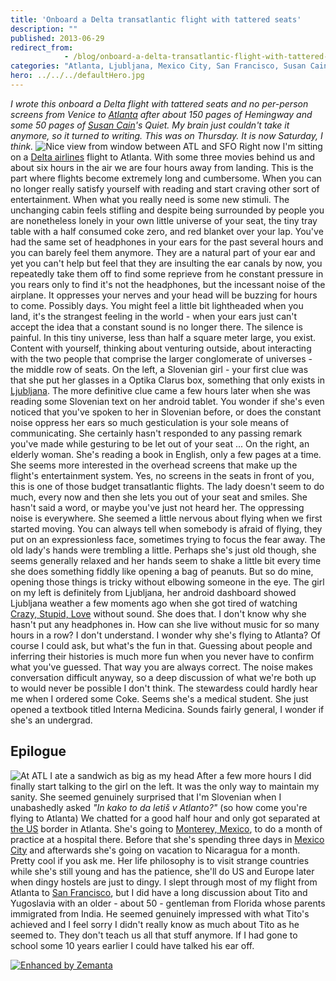 ```yaml
---
title: 'Onboard a Delta transatlantic flight with tattered seats'
description: ""
published: 2013-06-29
redirect_from: 
            - /blog/onboard-a-delta-transatlantic-flight-with-tattered-seats/swizec/6260
categories: "Atlanta, Ljubljana, Mexico City, San Francisco, Susan Cain, Travel + Events"
hero: ../../../defaultHero.jpg
---
```


_I wrote this onboard a Delta flight with tattered seats and no per-person screens from Venice to [Atlanta](<http://maps.google.com/maps?ll=33.755,-84.39&spn=0.1,0.1&q=33.755,-84.39 (Atlanta)&t=h> "Atlanta") after about 150 pages of Hemingway and some 50 pages of [Susan Cain](http://www.thepowerofintroverts.com "Susan Cain")'s Quiet. My brain just couldn't take it anymore, so it turned to writing. This was on Thursday. It is now Saturday, I think._ ![Nice view from window between ATL and SFO](https://www.filepicker.io/api/file/0fOq2Hu3T56fyAUwCzp2) Right now I'm sitting on a [Delta airlines](http://www.delta.com/ "Delta Air Lines") flight to Atlanta. With some three movies behind us and about six hours in the air we are four hours away from landing. This is the part where flights become extremely long and cumbersome. When you can no longer really satisfy yourself with reading and start craving other sort of entertainment. When what you really need is some new stimuli. The unchanging cabin feels stifling and despite being surrounded by people you are nonetheless lonely in your own little universe of your seat, the tiny tray table with a half consumed coke zero, and red blanket over your lap. You've had the same set of headphones in your ears for the past several hours and you can barely feel them anymore. They are a natural part of your ear and yet you can't help but feel that they are insulting the ear canals by now, you repeatedly take them off to find some reprieve from he constant pressure in you rears only to find it's not the headphones, but the incessant noise of the airplane. It oppresses your nerves and your head will be buzzing for hours to come. Possibly days. You might feel a little bit lightheaded when you land, it's the strangest feeling in the world - when your ears just can't accept the idea that a constant sound is no longer there. The silence is painful. In this tiny universe, less than half a square meter large, you exist. Content with yourself, thinking about venturing outside, about interacting with the two people that comprise the larger conglomerate of universes - the middle row of seats. On the left, a Slovenian girl - your first clue was that she put her glasses in a Optika Clarus box, something that only exists in [Ljubljana](<http://maps.google.com/maps?ll=46.0555555556,14.5083333333&spn=0.1,0.1&q=46.0555555556,14.5083333333 (Ljubljana)&t=h> "Ljubljana"). The more definitive clue came a few hours later when she was reading some Slovenian text on her android tablet. You wonder if she's even noticed that you've spoken to her in Slovenian before, or does the constant noise oppress her ears so much gesticulation is your sole means of communicating. She certainly hasn't responded to any passing remark you've made while gesturing to be let out of your seat ... On the right, an elderly woman. She's reading a book in English, only a few pages at a time. She seems more interested in the overhead screens that make up the flight's entertainment system. Yes, no screens in the seats in front of you, this is one of those budget transatlantic flights. The lady doesn't seem to do much, every now and then she lets you out of your seat and smiles. She hasn't said a word, or maybe you've just not heard her. The oppressing noise is everywhere. She seemed a little nervous about flying when we first started moving. You can always tell when somebody is afraid of flying, they put on an expressionless face, sometimes trying to focus the fear away. The old lady's hands were trembling a little. Perhaps she's just old though, she seems generally relaxed and her hands seem to shake a little bit every time she does something fiddly like opening a bag of peanuts. But so do mine, opening those things is tricky without elbowing someone in the eye. The girl on my left is definitely from Ljubljana, her android dashboard showed Ljubljana weather a few moments ago when she got tired of watching [Crazy, Stupid, Love](http://www.rottentomatoes.com/m/771203531 "Crazy, Stupid, Love.") without sound. She does that. I don't know why she hasn't put any headphones in. How can she live without music for so many hours in a row? I don't understand. I wonder why she's flying to Atlanta? Of course I could ask, but what's the fun in that. Guessing about people and inferring their histories is much more fun when you never have to confirm what you've guessed. That way you are always correct. The noise makes conversation difficult anyway, so a deep discussion of what we're both up to would never be possible I don't think. The stewardess could hardly hear me when I ordered some Coke. Seems she's a medical student. She just opened a textbook titled Interna Medicina. Sounds fairly general, I wonder if she's an undergrad.

## Epilogue

![At ATL I ate a sandwich as big as my head](https://www.filepicker.io/api/file/PWlu24CSpag0FEKxZGH8) After a few more hours I did finally start talking to the girl on the left. It was the only way to maintain my sanity. She seemed genuinely surprised that I'm Slovenian when I unabashedly asked _"In kako to da letiš v Atlanto?"_ (so how come you're flying to Atlanta) We chatted for a good half hour and only got separated at [the US](<http://maps.google.com/maps?ll=38.8833333333,-77.0166666667&spn=10.0,10.0&q=38.8833333333,-77.0166666667 (United%20States)&t=h> "United States") border in Atlanta. She's going to [Monterey, Mexico](<http://maps.google.com/maps?ll=25.6666666667,-100.3&spn=0.1,0.1&q=25.6666666667,-100.3 (Monterrey)&t=h> "Monterrey"), to do a month of practice at a hospital there. Before that she's spending three days in [Mexico City](<http://maps.google.com/maps?ll=19.4333333333,-99.1333333333&spn=0.1,0.1&q=19.4333333333,-99.1333333333 (Mexico%20City)&t=h> "Mexico City") and afterwards she's going on vacation to Nicaragua for a month. Pretty cool if you ask me. Her life philosophy is to visit strange countries while she's still young and has the patience, she'll do US and Europe later when dingy hostels are just to dingy. I slept through most of my flight from Atlanta to [San Francisco](<http://maps.google.com/maps?ll=37.7833333333,-122.416666667&spn=0.1,0.1&q=37.7833333333,-122.416666667 (San%20Francisco)&t=h> "San Francisco"), but I did have a long discussion about Tito and Yugoslavia with an older - about 50 - gentleman from Florida whose parents immigrated from India. He seemed genuinely impressed with what Tito's achieved and I feel sorry I didn't really know as much about Tito as he seemed to. They don't teach us all that stuff anymore. If I had gone to school some 10 years earlier I could have talked his ear off.

[![Enhanced by Zemanta](http://img.zemanta.com/zemified_e.png?x-id=305e0f91-42fd-48e5-b10c-905e7c12ba9f)](http://www.zemanta.com/?px "Enhanced by Zemanta")
